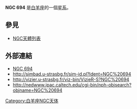 {{NGCInfoBox|NGCID=NGC 694|發現者=德亞瑞司特|發現日期=1861年12月2日|其他編號=UGC 1310,MCG 4-5-20,MK 363|曆元=J2000.0|赤經=1時50分58.4秒
|赤緯=21°59'49"|星座=白羊座|星體=星系|星等=13.3|表面亮度=11.6|藍等=14.3}}

'''NGC 694''' 是[[白羊座|白羊座]]的一個[[星系|星系]]。

== 參見 ==
* [[NGC天體列表|NGC天體列表]]

== 外部連結 ==
* [https://web.archive.org/web/20050530025517/http://www.seds.org/~spider/ngc/ngc.cgi?694 NGC 694]
* http://simbad.u-strasbg.fr/sim-id.pl?Ident=NGC%20694
* http://vizier.u-strasbg.fr/viz-bin/VizieR-S?NGC%20694{{Wayback|url=http://vizier.u-strasbg.fr/viz-bin/VizieR-S?NGC%20694 |date=20160303191743 }}
* http://nedwww.ipac.caltech.edu/cgi-bin/nph-objsearch?objname=NGC%20694{{Wayback|url=http://nedwww.ipac.caltech.edu/cgi-bin/nph-objsearch?objname=NGC%20694 |date=20191018192857 }}

{{Catalogs|NGC=694}}

[[Category:白羊座NGC天体|Category:白羊座NGC天体]]